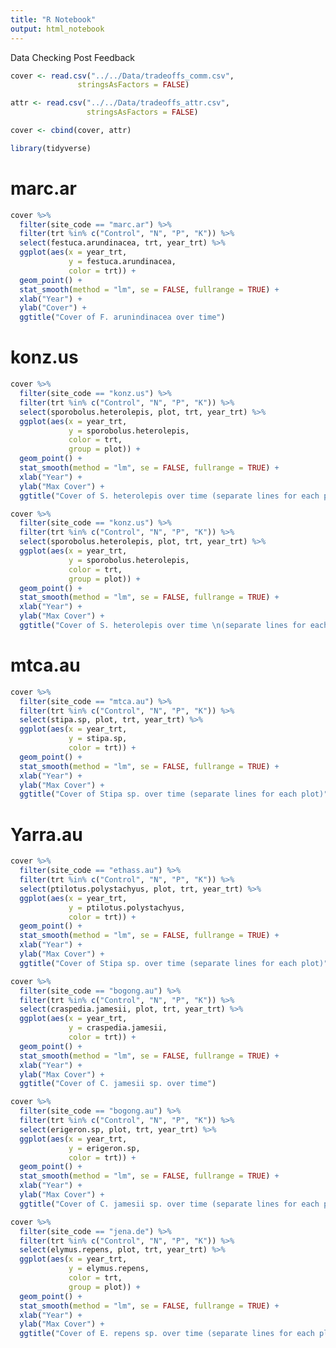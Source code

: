 ```yaml
---
title: "R Notebook"
output: html_notebook
---
```


Data Checking Post Feedback

```r
cover <- read.csv("../../Data/tradeoffs_comm.csv",
               stringsAsFactors = FALSE)

attr <- read.csv("../../Data/tradeoffs_attr.csv",
                 stringsAsFactors = FALSE)

cover <- cbind(cover, attr)

library(tidyverse)
```


# marc.ar

```r
cover %>%
  filter(site_code == "marc.ar") %>%
  filter(trt %in% c("Control", "N", "P", "K")) %>%
  select(festuca.arundinacea, trt, year_trt) %>%
  ggplot(aes(x = year_trt, 
             y = festuca.arundinacea,
             color = trt)) +
  geom_point() +
  stat_smooth(method = "lm", se = FALSE, fullrange = TRUE) +
  xlab("Year") +
  ylab("Cover") +
  ggtitle("Cover of F. arunindinacea over time")
```

# konz.us

```r
cover %>%
  filter(site_code == "konz.us") %>%
  filter(trt %in% c("Control", "N", "P", "K")) %>%
  select(sporobolus.heterolepis, plot, trt, year_trt) %>%
  ggplot(aes(x = year_trt, 
             y = sporobolus.heterolepis,
             color = trt,
             group = plot)) +
  geom_point() +
  stat_smooth(method = "lm", se = FALSE, fullrange = TRUE) +
  xlab("Year") +
  ylab("Max Cover") +
  ggtitle("Cover of S. heterolepis over time (separate lines for each plot)")
```

```r
cover %>%
  filter(site_code == "konz.us") %>%
  filter(trt %in% c("Control", "N", "P", "K")) %>%
  select(sporobolus.heterolepis, plot, trt, year_trt) %>%
  ggplot(aes(x = year_trt, 
             y = sporobolus.heterolepis,
             color = trt,
             group = plot)) +
  geom_point() +
  stat_smooth(method = "lm", se = FALSE, fullrange = TRUE) +
  xlab("Year") +
  ylab("Max Cover") +
  ggtitle("Cover of S. heterolepis over time \n(separate lines for each plot)")
```

# mtca.au

```r
cover %>%
  filter(site_code == "mtca.au") %>%
  filter(trt %in% c("Control", "N", "P", "K")) %>%
  select(stipa.sp, plot, trt, year_trt) %>%
  ggplot(aes(x = year_trt, 
             y = stipa.sp,
             color = trt)) +
  geom_point() +
  stat_smooth(method = "lm", se = FALSE, fullrange = TRUE) +
  xlab("Year") +
  ylab("Max Cover") +
  ggtitle("Cover of Stipa sp. over time (separate lines for each plot)")
```

# Yarra.au

```r
cover %>%
  filter(site_code == "ethass.au") %>%
  filter(trt %in% c("Control", "N", "P", "K")) %>%
  select(ptilotus.polystachyus, plot, trt, year_trt) %>%
  ggplot(aes(x = year_trt, 
             y = ptilotus.polystachyus,
             color = trt)) +
  geom_point() +
  stat_smooth(method = "lm", se = FALSE, fullrange = TRUE) +
  xlab("Year") +
  ylab("Max Cover") +
  ggtitle("Cover of Stipa sp. over time (separate lines for each plot)")
```

```r
cover %>%
  filter(site_code == "bogong.au") %>%
  filter(trt %in% c("Control", "N", "P", "K")) %>%
  select(craspedia.jamesii, plot, trt, year_trt) %>%
  ggplot(aes(x = year_trt, 
             y = craspedia.jamesii,
             color = trt)) +
  geom_point() +
  stat_smooth(method = "lm", se = FALSE, fullrange = TRUE) +
  xlab("Year") +
  ylab("Max Cover") +
  ggtitle("Cover of C. jamesii sp. over time")

cover %>%
  filter(site_code == "bogong.au") %>%
  filter(trt %in% c("Control", "N", "P", "K")) %>%
  select(erigeron.sp, plot, trt, year_trt) %>%
  ggplot(aes(x = year_trt, 
             y = erigeron.sp,
             color = trt)) +
  geom_point() +
  stat_smooth(method = "lm", se = FALSE, fullrange = TRUE) +
  xlab("Year") +
  ylab("Max Cover") +
  ggtitle("Cover of C. jamesii sp. over time (separate lines for each plot)")
```

```r
cover %>%
  filter(site_code == "jena.de") %>%
  filter(trt %in% c("Control", "N", "P", "K")) %>%
  select(elymus.repens, plot, trt, year_trt) %>%
  ggplot(aes(x = year_trt, 
             y = elymus.repens,
             color = trt,
             group = plot)) +
  geom_point() +
  stat_smooth(method = "lm", se = FALSE, fullrange = TRUE) +
  xlab("Year") +
  ylab("Max Cover") +
  ggtitle("Cover of E. repens sp. over time (separate lines for each plot)")
```